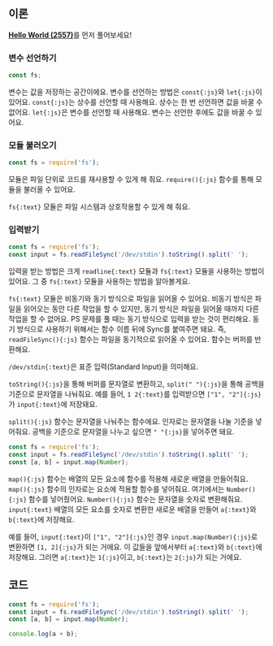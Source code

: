 ## 이론

[**Hello World (2557)**](../2557/js)를 먼저 풀어보세요!

### 변수 선언하기

```js {1}
const fs;
```

변수는 값을 저장하는 공간이에요.
변수를 선언하는 방법은 `const{:js}`와 `let{:js}`이 있어요.
`const{:js}`는 상수를 선언할 때 사용해요.
상수는 한 번 선언하면 값을 바꿀 수 없어요.
`let{:js}`은 변수를 선언할 때 사용해요.
변수는 선언한 후에도 값을 바꿀 수 있어요.

### 모듈 불러오기

```js {1}
const fs = require('fs');
```

모듈은 파일 단위로 코드를 재사용할 수 있게 해 줘요.
`require(){:js}` 함수를 통해 모듈을 불러올 수 있어요.

`fs{:text}` 모듈은 파일 시스템과 상호작용할 수 있게 해 줘요.

### 입력받기

```js {2}
const fs = require('fs');
const input = fs.readFileSync('/dev/stdin').toString().split(' ');
```

입력을 받는 방법은 크게 `readline{:text}` 모듈과 `fs{:text}` 모듈을 사용하는 방법이 있어요.
그 중 `fs{:text}` 모듈을 사용하는 방법을 알아볼게요.

`fs{:text}` 모듈은 비동기와 동기 방식으로 파일을 읽어올 수 있어요.
비동기 방식은 파일을 읽어오는 동안 다른 작업을 할 수 있지만, 동기 방식은 파일을 읽어올 때까지 다른 작업을 할 수 없어요.
PS 문제를 풀 때는 동기 방식으로 입력을 받는 것이 편리해요.
동기 방식으로 사용하기 위해서는 함수 이름 뒤에 Sync를 붙여주면 돼요.
즉, `readFileSync(){:js}` 함수는 파일을 동기적으로 읽어올 수 있어요.
함수는 버퍼를 반환해요.

`/dev/stdin{:text}`은 표준 입력(Standard Input)을 의미해요.

`toString(){:js}`을 통해 버퍼를 문자열로 변환하고, `split(" "){:js}`을 통해 공백을 기준으로 문자열을 나눠줘요.
예를 들어, `1 2{:text}`를 입력받으면 `["1", "2"]{:js}`가 `input{:text}`에 저장돼요.

`split(){:js}` 함수는 문자열을 나눠주는 함수에요.
인자로는 문자열을 나눌 기준을 넣어줘요.
공백을 기준으로 문자열을 나누고 싶으면 `" "{:js}`을 넣어주면 돼요.

```js {3}
const fs = require('fs');
const input = fs.readFileSync('/dev/stdin').toString().split(' ');
const [a, b] = input.map(Number);
```

`map(){:js}` 함수는 배열의 모든 요소에 함수를 적용해 새로운 배열을 만들어줘요.
`map(){:js}` 함수의 인자로는 요소에 적용할 함수를 넣어줘요.
여기에서는 `Number(){:js}` 함수를 넣어줬어요.
`Number(){:js}` 함수는 문자열을 숫자로 변환해줘요.
`input{:text}` 배열의 모든 요소를 숫자로 변환한 새로운 배열을 만들어 `a{:text}`와 `b{:text}`에 저장해요.

예를 들어, `input{:text}`이 `["1", "2"]{:js}`인 경우 `input.map(Number){:js}`로 변환하면 `[1, 2]{:js}`가 되는 거에요.
이 값들을 앞에서부터 `a{:text}`와 `b{:text}`에 저장해요.
그러면 `a{:text}`는 `1{:js}`이고, `b{:text}`는 `2{:js}`가 되는 거에요.

## 코드

```js
const fs = require('fs');
const input = fs.readFileSync('/dev/stdin').toString().split(' ');
const [a, b] = input.map(Number);

console.log(a + b);
```
